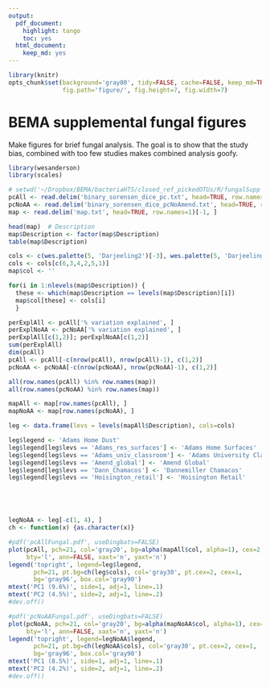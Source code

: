 ```yaml
---
output:
  pdf_document:
    highlight: tango
    toc: yes
  html_document:
    keep_md: yes
---
```


```r
library(knitr)
opts_chunk$set(background='gray80', tidy=FALSE, cache=FALSE, keep_md=TRUE, 
               fig.path='figure/', fig.height=7, fig.width=7)
```


# BEMA supplemental fungal figures

Make figures for brief fungal analysis. The goal is to show that the study bias, combined with too few studies makes combined analysis goofy. 


```r
library(wesanderson)
library(scales)
```




```r
# setwd('~/Dropbox/BEMA/bacteriaHTS/closed_ref_pickedOTUs/R/fungalSupp')
pcAll <- read.delim('binary_sorensen_dice_pc.txt', head=TRUE, row.names=1)
pcNoAA <- read.delim('binary_sorensen_dice_pcNoAmend.txt', head=TRUE, row.names=1)
map <- read.delim('map.txt', head=TRUE, row.names=1)[-1, ]
```

```r
head(map)  # Description
map$Description <- factor(map$Description)
table(map$Description)
```




```r
cols <- c(wes.palette(5, 'Darjeeling2')[-3], wes.palette(5, 'Darjeeling')[c(1,4)])
cols <- cols[c(6,3,4,2,5,1)]
map$col <- ''

for(i in 1:nlevels(map$Description)) {
  these <- which(map$Description == levels(map$Description)[i])
  map$col[these] <- cols[i]
  }
```




```r
perExplAll <- pcAll['% variation explained', ]
perExplNoAA <- pcNoAA['% variation explained', ]
perExplAll[c(1,2)]; perExplNoAA[c(1,2)]
sum(perExplAll)
dim(pcAll)
pcAll <- pcAll[-c(nrow(pcAll), nrow(pcAll)-1), c(1,2)]
pcNoAA <- pcNoAA[-c(nrow(pcNoAA), nrow(pcNoAA)-1), c(1,2)]
```



```r
all(row.names(pcAll) %in% row.names(map))
all(row.names(pcNoAA) %in% row.names(map))
```


```r
mapAll <- map[row.names(pcAll), ]
mapNoAA <- map[row.names(pcNoAA), ]
```



```r
leg <- data.frame(levs = levels(mapAll$Description), cols=cols)

leg$legend <- 'Adams Home Dust'
leg$legend[leg$levs == 'Adams_res_surfaces'] <- 'Adams Home Surfaces'
leg$legend[leg$levs == 'Adams_univ_classroom'] <- 'Adams University Classrooms'
leg$legend[leg$levs == 'Amend_global'] <- 'Amend Global'
leg$legend[leg$levs == 'Dann_Chamacos'] <- 'Dannemiller Chamacos'
leg$legend[leg$levs == 'Hoisington_retail'] <- 'Hoisington Retail'





legNoAA <- leg[-c(1, 4), ]
ch <- function(x) {as.character(x)}

```



```r
#pdf('pcAllFungal.pdf', useDingbats=FALSE)
plot(pcAll, pch=21, col='gray20', bg=alpha(mapAll$col, alpha=1), cex=2, 
     bty='l', ann=FALSE, xaxt='n', yaxt='n')
legend('topright', legend=leg$legend, 
       pch=21, pt.bg=ch(leg$cols), col='gray30', pt.cex=2, cex=1, 
       bg='gray96', box.col='gray90')
mtext('PC1 (9.6%)', side=1, adj=1, line=.1)
mtext('PC2 (4.5%)', side=2, adj=1, line=.2)
#dev.off()
```


```r
#pdf('pcNoAAFungal.pdf', useDingbats=FALSE)
plot(pcNoAA, pch=21, col='gray20', bg=alpha(mapNoAA$col, alpha=1), cex=2, 
     bty='l', ann=FALSE, xaxt='n', yaxt='n')
legend('topright', legend=legNoAA$legend, 
       pch=21, pt.bg=ch(legNoAA$cols), col='gray30', pt.cex=2, cex=1, 
       bg='gray96', box.col='gray90')
mtext('PC1 (8.5%)', side=1, adj=1, line=.1)
mtext('PC2 (4.2%)', side=2, adj=1, line=.2)
#dev.off()
```









